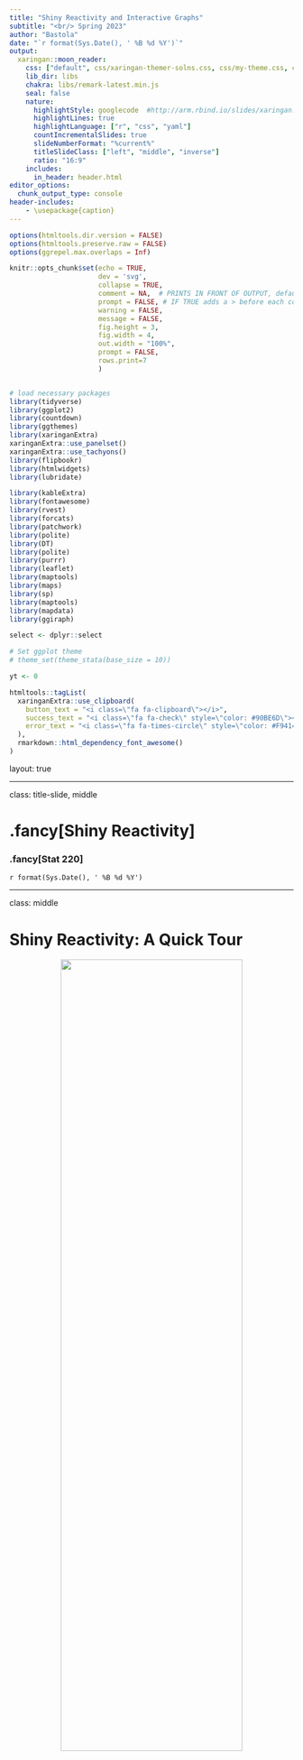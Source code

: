 ```yaml
---
title: "Shiny Reactivity and Interactive Graphs"
subtitle: "<br/> Spring 2023"
author: "Bastola"
date: "`r format(Sys.Date(), ' %B %d %Y')`"
output:
  xaringan::moon_reader:
    css: ["default", css/xaringan-themer-solns.css, css/my-theme.css, css/my-font.css]
    lib_dir: libs
    chakra: libs/remark-latest.min.js
    seal: false
    nature:
      highlightStyle: googlecode  #http://arm.rbind.io/slides/xaringan.html#77 # idea, magula
      highlightLines: true
      highlightLanguage: ["r", "css", "yaml"]
      countIncrementalSlides: true
      slideNumberFormat: "%current%"
      titleSlideClass: ["left", "middle", "inverse"]
      ratio: "16:9"
    includes:
      in_header: header.html
editor_options: 
  chunk_output_type: console
header-includes:
    - \usepackage{caption}
---
```



```r
options(htmltools.dir.version = FALSE)
options(htmltools.preserve.raw = FALSE)
options(ggrepel.max.overlaps = Inf)

knitr::opts_chunk$set(echo = TRUE, 
                      dev = 'svg',
                      collapse = TRUE, 
                      comment = NA,  # PRINTS IN FRONT OF OUTPUT, default is '##' which comments out output
                      prompt = FALSE, # IF TRUE adds a > before each code input
                      warning = FALSE, 
                      message = FALSE,
                      fig.height = 3, 
                      fig.width = 4,
                      out.width = "100%",
                      prompt = FALSE,
                      rows.print=7
                      )


# load necessary packages
library(tidyverse)
library(ggplot2)
library(countdown)
library(ggthemes)
library(xaringanExtra)
xaringanExtra::use_panelset()
xaringanExtra::use_tachyons()
library(flipbookr)
library(htmlwidgets)
library(lubridate)

library(kableExtra)
library(fontawesome)
library(rvest)
library(forcats)
library(patchwork)
library(polite)
library(DT)
library(polite)
library(purrr)
library(leaflet)
library(maptools)
library(maps)     
library(sp)       
library(maptools) 
library(mapdata)
library(ggiraph)

select <- dplyr::select

# Set ggplot theme
# theme_set(theme_stata(base_size = 10))

yt <- 0

```




```r
htmltools::tagList(
  xaringanExtra::use_clipboard(
    button_text = "<i class=\"fa fa-clipboard\"></i>",
    success_text = "<i class=\"fa fa-check\" style=\"color: #90BE6D\"></i>",
    error_text = "<i class=\"fa fa-times-circle\" style=\"color: #F94144\"></i>"
  ),
  rmarkdown::html_dependency_font_awesome()
)
```


layout: true
  
---

class: title-slide, middle

# .fancy[Shiny Reactivity]

### .fancy[Stat 220]

`r format(Sys.Date(), ' %B %d %Y')`


---

class: middle


# Shiny Reactivity: A Quick Tour

<center>
<img src="images/reactivity.png" width="80%" height="60%"> <br>
<a>Shiny reactivity 101</a>
</center>


.footnote[[Learn more about Shiny reactivity](https://shiny.rstudio.com/articles/understanding-reactivity.html)]


---

class: middle

# Shiny Reactivity: Listen and React

.bqt[
- Think of Shiny as a live conversation between you and your app.
- Your app listens (reacts) to what you say (input) and responds with answers (output).
- It keeps the chat going, updating automatically as the conversation evolves.
]

.footnote[[Understanding reactivity in R](https://shiny.rstudio.com/articles/understanding-reactivity.html)]

---

class: middle

# Behind the Scenes: Reactive Expressions

.center["Reactive expressions link your questions to the app's answers."]

.bql[
- They're like the app's thought process, taking your input and figuring out the output.
- They're smart: only recalculating when needed to keep everything running smoothly.
]

---


class: middle

# Real-World Magic: Reactive Use Cases

.bql[
- Imagine your app fetching data just as you ask for it:
  + Choosing a file? It reads it on-the-spot.
  + Curious about data from a website? It grabs it for you.
  + Need to crunch some numbers based on your choices? It does the math instantly.
]

---

class: middle


# Sharing Secrets: Reactive Values


.Large[
- Reactive values are the app's memory, holding onto data for quick recall.
- Think of `input$` as the app's ear, always listening for your next request.
]


---


.panelset[

.panel[

.panel-name[code]

```
library(shiny)
ui <- fluidPage(
  titlePanel("Updating Plot Based on User Input"),
  sidebarLayout(
    sidebarPanel(
      numericInput("obs", "Number of observations:", 
                   value = 100, min = 1)
    ),
    mainPanel( plotOutput("distPlot"))
  )
)
server <- function(input, output) {
  output$distPlot <- renderPlot({
    hist(rnorm(input$obs))
  })
}
shinyApp(ui, server)
```


]

.panel[

.panel-name[output]

<center>
<img src="images/reactivity_1.png" width="80%" height="80%"> <br>
</center>

]

]

---

class: action, middle

# 🚀 **Try the Shiny Code Yourself!** `r (yt <- yt + 1)`


.pull-left[
![Try it out!](https://media.giphy.com/media/RKApDdwsQ6jkwd6RNn/giphy.gif)
]

.pull-right[
.bql[
- **Step 1:** Copy the codes on the previous slide
- **Step 2:** Paste the codes on your R console
- **Questions?** I'm here to help!
- **Caution!** Don't forget to close the R Shiny session once you are done!
]
]



---

class: middle

# Understanding `eventReactive()` in Shiny


.Large[
- `eventReactive()` lets a Shiny app react only when you want.
- Trigger updates with specific actions, like clicking a button.
- Reduces work by updating calculations only when needed.
]



---

.panelset[

.panel[

.panel-name[code]

```
ui <- fluidPage(
  mainPanel(
    actionButton("addButton", "Add 1"),
    textOutput("result")
  )
)

server <- function(input, output) {
  sum_so_far <- eventReactive(input$addButton, {
    if (is.null(input$addButton)) {
      0
    } else {
      input$addButton
    }
  })

  output$result <- renderText({
    paste("Sum so far:", sum_so_far())
  })
}

shinyApp(ui, server)
```


]

.panel[

.panel-name[output]

<center>
<img src="images/add1.png" width="80%" height="80%"> <br>
</center>
]

]


---

class: action, middle

# 🚀 **Try the Shiny Code Yourself!** `r (yt <- yt + 1)`


.pull-left[
![Try it out!](https://media.giphy.com/media/RKApDdwsQ6jkwd6RNn/giphy.gif)
]

.pull-right[
.bql[
- **Step 1:** Copy the codes on the previous slide
- **Step 2:** Paste the codes on your R console
- **Questions?** I'm here to help!
- **Caution!** Don't forget to close the R Shiny session once you are done!
]
]

---


class: middle

# `actionButton()`: The Magic Button in Shiny

.center.font200["🖱️ A button that lets users decide when to make things happen."]

---

class: middle

# How `actionButton()` Empowers Your App


.Large[
- **What it does**: Adds a clickable button to your app's page.
- **User Power**: Lets people run actions (like calculations or data display) on their command.
- **Pair with Magic**: Works best with `eventReactive()`, waiting for the click to spring into action.
]


---

.panelset[

.panel[

.panel-name[code]

```
ui <- fluidPage(
  mainPanel(
    numericInput("obs", "Number of observations", value = 100, min = 1),
    actionButton("updateButton", "Update Plot"),
    plotOutput("distPlot")
  )
)

server <- function(input, output) {
  data_to_plot <- eventReactive(input$updateButton, {
    rnorm(input$obs)
  })

  output$distPlot <- renderPlot({
    hist(data_to_plot())
  })
}

shinyApp(ui, server)

```


]

.panel[

.panel-name[output]

<center>
<img src="images/action.png"> <br>
</center>

]

]

---

class: action, middle

# 🚀 **Try the Shiny Code Yourself!** `r (yt <- yt + 1)`


.pull-left[
![Try it out!](https://media.giphy.com/media/RKApDdwsQ6jkwd6RNn/giphy.gif)
]

.pull-right[
.bql[
- **Step 1:** Copy the codes on the previous slide
- **Step 2:** Paste the codes on your R console
- **Questions?** I'm here to help!
- **Caution!** Don't forget to close the R Shiny session once you are done!
]
]

---



class: middle

# `reactiveValues()`: Your App's Memory

.center["Think of `reactiveValues()` as a way for your app to remember and update things."]



.Large[
- **Memory Bank**: Stores and updates information your app needs to remember.
- **Flexibility**: Change one piece of info without affecting the rest.
- **Teamwork**: Shares data between different parts of your app seamlessly.
]



---

.panelset[

.panel[

.panel-name[code]

```r
ui <- fluidPage(
  numericInput("numInput", "Enter a number:", 1),
  actionButton("incrementButton", "Increment"),
  textOutput("incrementedValue")
)
server <- function(input, output) {
  # App's memory
  values <- reactiveValues(num = 1)
  
  observeEvent(input$incrementButton, {
    values$num <- values$num + 1
  })
  
  output$incrementedValue <- renderText({
    paste("Incremented value:", values$num)
  })
}
shinyApp(ui, server)
```

---


]

.panel[

.panel-name[output]

<center>
<img src="images/reactiveValues.png"> <br>
</center>
]

]

---




class: action, middle

# 🚀 **Try the Shiny Code Yourself!** `r (yt <- yt + 1)`


.pull-left[
![Try it out!](https://media.giphy.com/media/RKApDdwsQ6jkwd6RNn/giphy.gif)
]

.pull-right[
.bql[
- **Step 1:** Copy the codes on the previous slide
- **Step 2:** Paste the codes on your R console
- **Questions?** I'm here to help!
- **Caution!** Don't forget to close the R Shiny session once you are done!
]
]

---



class: middle

# `observeEvent()`: The Watchful Eye in Shiny

.center["`observeEvent()` watches for specific actions, like button clicks, to do something special."]


.Large[
- **Action Detector**: Springs into action when it detects its specified trigger (like a button press).
- **Doer of Tasks**: Executes code to make changes or updates, without needing to return any value.
- **Perfect Pair**: Works hand-in-hand with `actionButton()` for on-demand actions.
]



---

.panelset[

.panel[

.panel-name[code]

```
ui <- fluidPage(
  mainPanel(
    actionButton("showAlert", "Show Alert"),
    textOutput("alertCount")
  )
)
server <- function(input, output) {
  alert_counter <- reactiveValues(count = 0)
  observeEvent(input$showAlert, {
    showModal(modalDialog(
      title = "Alert",
      "This is an alert message!"
    ))
    alert_counter$count <- alert_counter$count + 1
  })
  output$alertCount <- renderText({
    paste("Number of alerts shown:", alert_counter$count)
  })
}
shinyApp(ui, server)
```


]

.panel[

.panel-name[output]

<center>
<img src="images/observeEvent.png"> <br>
</center>
]

]

---

class: middle

# `isolate()`: Pausing Reactivity in Shiny

.center["Use `isolate()` to freeze time in your app, preventing automatic updates."]


.Large[
- **Control Freak**: Lets you hold back reactions, giving you control over when updates happen.
- **Stealth Mode**: Use inputs quietly without alerting the rest of your app to change.
- **Strategic Updates**: Perfect for when you need to fetch or use data on your own terms, not automatically.
]

---

.panelset[

.panel[

.panel-name[code]

```
ui <- fluidPage(
  mainPanel(
    textInput("textInput", "Enter some text"),
    actionButton("submitButton", "Submit"),
    textOutput("outputText")
  )
)

server <- function(input, output) {
  observeEvent(input$submitButton, {
    output$outputText <- renderText({
      paste("You submitted:", isolate(input$textInput))
    })
  })
}

shinyApp(ui, server)

```


]

.panel[

.panel-name[output]
<center>
<img src="images/isolate.png"> <br>
</center>

]

]


---

class: action, middle

# 🚀 **Try the Shiny Code Yourself!** `r (yt <- yt + 1)`


.pull-left[
![Try it out!](https://media.giphy.com/media/RKApDdwsQ6jkwd6RNn/giphy.gif)
]

.pull-right[
.bql[
- **Step 1:** Copy the codes on the previous slide
- **Step 2:** Paste the codes on your R console
- **Questions?** I'm here to help!
- **Caution!** Don't forget to close the R Shiny session once you are done!
]
]


